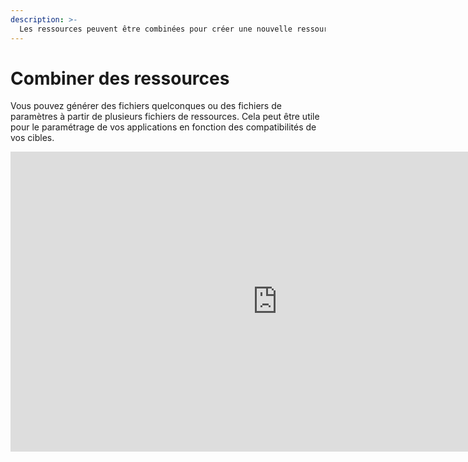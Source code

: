 ```yaml
---
description: >-
  Les ressources peuvent être combinées pour créer une nouvelle ressource en temps d'exécution. Ainsi, on crée une nouvelle ressource qui est une combinaison des ressources originales.
---
```


# Combiner des ressources

Vous pouvez générer des fichiers quelconques ou des fichiers de paramètres à partir de plusieurs fichiers de ressources. Cela peut être utile pour le paramétrage de vos applications en fonction des compatibilités de vos cibles.

<iframe width="853" height="480" src="https://www.youtube.com/embed/rna-SpxyR0c?si=2SGnJQW5kKza0dsh?rel=0" title="YouTube video player" frameborder="0" allow="fullscreen; accelerometer;" allowfullscreen/>

## Les bases

Commençons par le plus simple avec la combinaison de textes. Pour combiner les fichiers de textes il faut déclarer la source des fichiers à la suite avec une délimitation de trait droit `|`. Voici un exemple concret pour combiner 3 fichiers de paramètres en un seul fichier de paramètres.

<FileTree>
  <FileTree.Folder name="playbook" defaultOpen>
    <FileTree.Folder name=".git">
        <FileTree.File name="..." />
    </FileTree.Folder>
    <FileTree.File name=".aiop" />
    <FileTree.Folder name="ressources" defaultOpen>
        <FileTree.File name=".aml" />
        <FileTree.File name="param1.txt" />
        <FileTree.File name="param2.txt" />
        <FileTree.File name="param3.txt" />
    </FileTree.Folder>
  </FileTree.Folder>
</FileTree>


```yaml showLineNumbers {1} filename="ressources/.aml"
- source: param1.txt | param2.txt | param3.txt
  destination: param.txt
  compatibility:
    - ...
```

Le ficher `param.txt` généré dans le package sera la combinaison des fichiers `param1.txt`, `param2.txt` et `param3.txt`.

## Combinaison de paramètres

Voyons maintenant comment combiner des fichiers de paramètres. Nous vérrons ici comment combiner des fichiers de paramètres:

- [`yaml`](#yaml)
- [`yml`](#yaml)
- [`json`](#json)
- [`xml`](#xml)
- [`ini`](#ini)
- [`toml`](#toml)
- [`plist`](#plist)

<Callout type="warning" emoji="⚠️">
  __À noter__

  Il est impossible pour le moment de convertir un fichier de paramètre en un autre
</Callout>

### Combinaison de yaml ou yml [#yaml]

La déclaration est la même sauf que vous déclarez ici des fichiers de configuration `yaml` ou `yml`. Voici un exemple de combinaison de fichiers de configuration `yaml` ou `yml`.

<FileTree>
  <FileTree.Folder name="playbook" defaultOpen>
    <FileTree.Folder name=".git">
        <FileTree.File name="..." />
    </FileTree.Folder>
    <FileTree.File name=".aiop" />
    <FileTree.Folder name="ressources" defaultOpen>
        <FileTree.File name=".aml" />
        <FileTree.File name="param1.yaml" />
        <FileTree.File name="param2.yaml" />
        <FileTree.File name="param3.yml" />
        <FileTree.File name="param4.yml" />
    </FileTree.Folder>
  </FileTree.Folder>
</FileTree>

Nous allons ici combiner les fichiers de paramètre `param1.yaml`, `param2.yaml` ensemble ainsi `param3.yml` et `param4.yml`. Voici comment cela se présente dans le fichier de ressource.

```yaml showLineNumbers {1, 6} filename="ressources/.aml"
- source: param1.yaml | param2.yaml
  destination: param.yaml
  compatibility:
    - ...

- source: param3.yml | param4.yml
  destination: param.yml
  compatibility:
    - ...
```

AIOP lit les fichiers de paramètres dans l'ordre de déclaration (`param1.yaml`, `param2.yaml`), puis combine les champs et écrit dans le fichier de destination (`param.yaml`) en ordonnant les clés par ordre alphabétique.

Par exemple, si `param1.yaml` contient:

```yaml filename="param1.yaml"
version:
  major: 1
  minor: 0
name: aiop
```

et `param2.yaml` contient:

```yaml filename="param2.yaml"
version:
  patch: 0
```

alors le fichier de destination `param.yaml` contiendra:

```yaml filename="param.yaml"
name: aiop
version:
  major: 1
  minor: 0
  patch: 0
```

Les clés sont rangées par ordre alphabétique et les champs de version sont combinées.

### Combinaison de json [#json]

Voici un exemple de combinaison de fichiers de configuration `json`.

<FileTree>
  <FileTree.Folder name="playbook" defaultOpen>
    <FileTree.Folder name=".git">
        <FileTree.File name="..." />
    </FileTree.Folder>
    <FileTree.File name=".aiop" />
    <FileTree.Folder name="ressources" defaultOpen>
        <FileTree.File name=".aml" />
        <FileTree.File name="param1.json" />
        <FileTree.File name="param2.json" />
    </FileTree.Folder>
  </FileTree.Folder>
</FileTree>


Nous allons ici combiner les fichiers de paramètre `param1.json`, `param2.json`. Voici comment cela se présente dans le fichier de ressource.

```yaml showLineNumbers {1} filename="ressources/.aml"
- source: param1.json | param2.json
  destination: param.json
  compatibility:
    - ...
```

AIOP lit les fichiers de paramètres dans l'ordre de déclaration (`param1.json`, `param2.json`), puis combine les champs et écrit dans le fichier de destination (`param.json`) en ordonnant les clés par ordre alphabétique.

Par exemple, si `param1.json` contient:

```json filename="param1.json"
{
  "version": {
    "major": 1,
    "minor": 0
  },
  "name" : "aiop"
}
```

et `param2.json` contient:

```json filename="param2.json"
{
  "version": {
    "patch": 0
  }
}
```

alors le fichier de destination `param.json` contiendra:

```json filename="param.json"
{
  "name": "aiop",
  "version": {
    "major": 1,
    "minor": 0,
    "patch": 0
  }
}
```

### Combinaison de xml [#xml]

Voici un exemple de combinaison de fichiers de configuration `xml`.

<FileTree>
  <FileTree.Folder name="playbook" defaultOpen>
    <FileTree.Folder name=".git">
        <FileTree.File name="..." />
    </FileTree.Folder>
    <FileTree.File name=".aiop" />
    <FileTree.Folder name="ressources" defaultOpen>
        <FileTree.File name=".aml" />
        <FileTree.File name="param1.xml" />
        <FileTree.File name="param2.xml" />
    </FileTree.Folder>
  </FileTree.Folder>
</FileTree>


Nous allons ici combiner les fichiers de paramètre `param1.xml`, `param2.xml`. Voici comment cela se présente dans le fichier de ressource.

```yaml showLineNumbers {1} filename="ressources/.aml"
- source: param1.xml | param2.xml
  destination: param.xml
  compatibility:
    - ...
```

AIOP lit les fichiers de paramètres dans l'ordre de déclaration (`param1.xml`, `param2.xml`), puis combine les champs et écrit dans le fichier de destination (`param.xml`) en ordonnant les clés par ordre alphabétique.

Par exemple, si `param1.xml` contient:

```xml filename="param1.xml"
</version>
  <major>1</major>
  <minor>0</minor>
</version>
<name>aiop</name>
```

et `param2.xml` contient:

```xml filename="param2.xml"
<version>
  <patch>0</patch>
```

alors le fichier de destination `param.xml` contiendra:

```xml filename="param.xml"
<name>aiop</name>
<version>
  <major>1</major>
  <minor>0</minor>
  <patch>0</patch>
```

### Combinaison de ini [#ini]

Voici un exemple de combinaison de fichiers de configuration `ini`.

<FileTree>
  <FileTree.Folder name="playbook" defaultOpen>
    <FileTree.Folder name=".git">
        <FileTree.File name="..." />
    </FileTree.Folder>
    <FileTree.File name=".aiop" />
    <FileTree.Folder name="ressources" defaultOpen>
        <FileTree.File name=".aml" />
        <FileTree.File name="param1.ini" />
        <FileTree.File name="param2.ini" />
    </FileTree.Folder>
  </FileTree.Folder>
</FileTree>


Nous allons ici combiner les fichiers de paramètre `param1.ini`, `param2.ini`. Voici comment cela se présente dans le fichier de ressource.

```yaml showLineNumbers {1} filename="ressources/.aml"
- source: param1.ini | param2.ini
  destination: param.ini
  compatibility:
    - ...
```

AIOP lit les fichiers de paramètres dans l'ordre de déclaration (`param1.ini`, `param2.ini`), puis combine les champs et écrit dans le fichier de destination (`param.ini`) en ordonnant les clés par ordre alphabétique.

Par exemple, si `param1.ini` contient:

```ini filename="param1.ini"
[version]
major = 1
minor = 0

[name]
value = aiop
```

et `param2.ini` contient:

```ini filename="param2.ini"
[version]
patch = 0
```

alors le fichier de destination `param.ini` contiendra:

```ini filename="param.ini"
[name]
value = aiop

[version]
major = 1
minor = 0
patch = 0
```

### Combinaison de toml [#toml]

Voici un exemple de combinaison de fichiers de configuration `toml`.

<FileTree>
  <FileTree.Folder name="playbook" defaultOpen>
    <FileTree.Folder name=".git">
        <FileTree.File name="..." />
    </FileTree.Folder>
    <FileTree.File name=".aiop" />
    <FileTree.Folder name="ressources" defaultOpen>
        <FileTree.File name=".aml" />
        <FileTree.File name="param1.toml" />
        <FileTree.File name="param2.toml" />
    </FileTree.Folder>
  </FileTree.Folder>
</FileTree>


Nous allons ici combiner les fichiers de paramètre `param1.toml`, `param2.toml`. Voici comment cela se présente dans le fichier de ressource.

```yaml showLineNumbers {1} filename="ressources/.aml"
- source: param1.toml | param2.toml
  destination: param.toml
  compatibility:
    - ...
```

AIOP lit les fichiers de paramètres dans l'ordre de déclaration (`param1.toml`, `param2.toml`), puis combine les champs et écrit dans le fichier de destination (`param.toml`) en ordonnant les clés par ordre alphabétique.

Par exemple, si `param1.toml` contient:

```toml filename="param1.toml"
[version]
major = 1
minor = 0

[name]
value = aiop
```

et `param2.toml` contient:

```toml filename="param2.toml"
[version]
patch = 0
```

alors le fichier de destination `param.toml` contiendra:

```toml filename="param.toml"
[name]
value = aiop

[version]
major = 1
minor = 0
patch = 0
```

### Combinaison de plist [#plist]

Voici un exemple de combinaison de fichiers de configuration `plist`.

<FileTree>
  <FileTree.Folder name="playbook" defaultOpen>
    <FileTree.Folder name=".git">
        <FileTree.File name="..." />
    </FileTree.Folder>
    <FileTree.File name=".aiop" />
    <FileTree.Folder name="ressources" defaultOpen>
        <FileTree.File name=".aml" />
        <FileTree.File name="param1.plist" />
        <FileTree.File name="param2.plist" />
    </FileTree.Folder>
  </FileTree.Folder>
</FileTree>


Nous allons ici combiner les fichiers de paramètre `param1.plist`, `param2.plist`. Voici comment cela se présente dans le fichier de ressource.

```yaml showLineNumbers {1} filename="ressources/.aml"
- source: param1.plist | param2.plist
  destination: param.plist
  compatibility:
    - ...
```

AIOP lit les fichiers de paramètres dans l'ordre de déclaration (`param1.plist`, `param2.plist`), puis combine les champs et écrit dans le fichier de destination (`param.plist`) en ordonnant les clés par ordre alphabétique.

Par exemple, si `param1.plist` contient:

```xml filename="param1.plist"
<!DOCTYPE plist PUBLIC "-//Apple//DTD PLIST 1.0//EN" "http://www.apple.com/DTDs/PropertyList-1.0.dtd">
<plist version="1.0">
<dict>
    <key>version</key>
    <dict>
        <key>major</key>
        <integer>1</integer>
        <key>minor</key>
        <integer>0</integer>
    </dict>
    <key>name</key>
    <string>aiop</string>
</dict>
</plist>

```

et `param2.plist` contient:

```xml filename="param2.plist"
<!DOCTYPE plist PUBLIC "-//Apple//DTD PLIST 1.0//EN" "http://www.apple.com/DTDs/PropertyList-1.0.dtd">
<plist version="1.0">
<dict>
    <key>version</key>
    <dict>
        <key>patch</key>
        <integer>0</integer>
    </dict>
</dict>
</plist>

```

alors le fichier de destination `param.plist` contiendra:

```xml filename="param.plist"
<!DOCTYPE plist PUBLIC "-//Apple//DTD PLIST 1.0//EN" "http://www.apple.com/DTDs/PropertyList-1.0.dtd">
<plist version="1.0">
<dict>
    <key>name</key>
    <string>aiop</string>
    <key>version</key>
    <dict>
        <key>major</key>
        <integer>1</integer>
        <key>minor</key>
        <integer>0</integer>
        <key>patch</key>
        <integer>0</integer>
    </dict>
</dict>
</plist>
```

### Autres fichiers

Tout autre type de fichier peut être combiné de la même manière. La seul différence résidera dans le fait que les fichiers seront simplement concaténés sans retour chariot ou séparateur.

